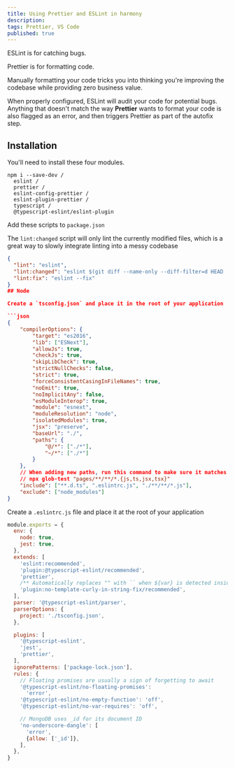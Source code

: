 ```yaml
---
title: Using Prettier and ESLint in harmony
description:
tags: Prettier, VS Code
published: true
---
```


ESLint is for catching bugs.

Prettier is for formatting code.

Manually formatting your code tricks you into thinking you're improving the codebase while providing zero business value.

When properly configured, ESLint will audit your code for potential bugs. Anything that doesn't match the way **Prettier** wants to format your code is also flagged as an error, and then triggers Prettier as part of the autofix step.

## Installation

You'll need to install these four modules.

```
npm i --save-dev /
  eslint /
  prettier /
  eslint-config-prettier /
  eslint-plugin-prettier /
  typescript /
  @typescript-eslint/eslint-plugin
```

Add these scripts to `package.json`

The `lint:changed` script will only lint the currently modified files, which is a great way to slowly integrate linting into a messy codebase

````json
{
  "lint": "eslint",
  "lint:changed": "eslint $(git diff --name-only --diff-filter=d HEAD ':(exclude)package*.json' | xargs)",
  "lint:fix": "eslint --fix"
}
## Node

Create a `tsconfig.json` and place it in the root of your application

```json
{
    "compilerOptions": {
        "target": "es2016",
        "lib": ["ESNext"],
        "allowJs": true,
        "checkJs": true,
        "skipLibCheck": true,
        "strictNullChecks": false,
        "strict": true,
        "forceConsistentCasingInFileNames": true,
        "noEmit": true,
        "noImplicitAny": false,
        "esModuleInterop": true,
        "module": "esnext",
        "moduleResolution": "node",
        "isolatedModules": true,
        "jsx": "preserve",
        "baseUrl": "./",
        "paths": {
            "@/*": ["./*"],
            "~/*": ["./*"]
        }
    },
    // When adding new paths, run this command to make sure it matches the right files
    // npx glob-test "pages/**/**/*.{js,ts,jsx,tsx}"
    "include": ["**.d.ts", ".eslintrc.js", "./**/**/*.js"],
    "exclude": ["node_modules"]
}
````

Create a `.eslintrc.js` file and place it at the root of your application

```js
module.exports = {
  env: {
    node: true,
    jest: true,
  },
  extends: [
    'eslint:recommended',
    'plugin:@typescript-eslint/recommended',
    'prettier',
    /** Automatically replaces "" with `` when ${var} is detected inside */
    'plugin:no-template-curly-in-string-fix/recommended',
  ],
  parser: '@typescript-eslint/parser',
  parserOptions: {
    project: './tsconfig.json',
  },

  plugins: [
    '@typescript-eslint',
    'jest',
    'prettier',
  ],
  ignorePatterns: ['package-lock.json'],
  rules: {
    // Floating promises are usually a sign of forgetting to await
    '@typescript-eslint/no-floating-promises':
      'error',
    '@typescript-eslint/no-empty-function': 'off',
    '@typescript-eslint/no-var-requires': 'off',

    // MongoDB uses _id for its document ID
    'no-underscore-dangle': [
      'error',
      {allow: ['_id']},
    ],
  },
}
```
